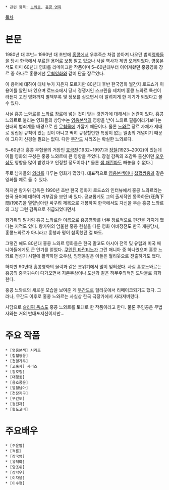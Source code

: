  * 관련 항목: [[느와르]], [[홍콩 영화]]
[[목차]]

= 본문 =
1980년 대 후반~ 1990년 대 초반에 [[홍콩]]에서 우후죽순 처럼 쏟아져 나오던 범죄[[영화]]들을 당시 한국에서 부르던 용어로 보통 알고 있으나 사실 역사가 제법 오래되었다. 영웅본색도 이미 60년대 영화를 리메이크한 작품이며 5~60년대부터 이어져왔던 홍콩영화 장르 중 하나로 홍콩에선 [[무협영화]]와 같이 단골 장르였다.

이 용어에 대하여 대체 누가 지은지 모르지만 80년대 후반 한국영화 월간지 로드쇼가 이 용어를 알린 바 있으며 로드쇼에서 당시 경쟁지인 스크린을 제치며 홍콩 느와르 특선이라든지 고전 영화까지 별책부록 및 정보를 싣으면서 더 알려지게 한 계기가 되었다고 볼 수 있다.

사실 홍콩 느와르를 [[느와르]] 장르에 넣는 것이 맞는 것인가에 대해서는 논란이 있다. 홍콩 느와르로 불리는 영화들의 상당수는 [[영웅본색]]의 영향을 받아 느와르 필름이라기보다는 현대의 범죄계를 배경으로 한 [[무협]]물에 가깝기 때문이다. 물론 [[느와르]] 장르 자체가 제대로 정립된 규칙이 있는 것이 아니고 딱히 규정할만한 특징이 없는 일종의 개념이기 때문에 그다지 신경쓸 필요는 없다. 다만 [[무간도]] 시리즈는 확실한 느와르다.  

5~60년대 홍콩 무협물의 거장인 [[호금전]](1932~1997)과 [[장철]](1923~2002)이 있는데 이들 영화의 구성은 홍콩 느와르에 큰 영향을 주었다. 장철 감독의 조감독 출신이던 [[오우삼]]도 영향을 많이 받았다고 인정할 정도이다.[* 물론 [[샘 패킨파]]도 빼놓을 수 없다.]

주로 남자들의 [[의리]]를 다루는 영화가 많았다. 대표적으로 [[영웅본색]]이나 [[첩혈쌍웅]]과 같은 영화를 예로 들 수 있다.

하지만 왕가위 감독은 1990년 초반 한국 영화지 로드쇼와 인터뷰에서 홍콩 느와르라는 한국 용어에 대하여 거부감을 보인 바 있다. 공교롭게도 그의 출세작인 몽콕하문(旺角下問/1987‎)을 열혈남아란 싸구려 제목으로 개봉하여 한국에서도 자신을 무슨 홍콩 느와르의 그냥 그런 감독으로 취급되었다면서.  

왕가위의 말처럼 홍콩 느와르란 이름으로 홍콩영화를 너무 장르적으로 편견을 가지게 했다는 지적도 있다. 왕가위의 암울한 홍콩 현실을 다룬 영화 아비정전도 한국 개봉당시, 홍콩느와르가 아니라고 흥행과 평이 참혹했던 걸 봐도.

그렇긴 해도 80년대 홍콩 느와르 영화들은 한국 말고도 아시아 전역 및 유럽과 미국 매니아들에게도 큰 인기를 얻었다. [[쿠엔틴 타란티노]]가 그런 매니아 중 하나였으며 홍콩 느와르 전성기 시절에 활약하던 오우삼, 임영동같은 이들은 헐리웃으로 진출하기도 했다.

하지만 90년대 홍콩영화의 몰락과 같은 분위기에서 많이 잊혀졌다. 사실 홍콩느와르는 홍콩의 중국귀속이 다가오면서 지존무상이나 도신과 같은 허무주의적인 도박물로 퇴화한다. 

홍콩 느와르의 새로운 모습을 보여준 게 [[무간도]]로 헐리웃에서 리메이크되기도 했다. 그러나, 무간도 이후로 홍콩 느와르는 사실상 한국 극장가에서 사라져버렸다.

사담으로 [[슬리핑 독스]]도 홍콩 느와르를 토대로 한 작품이라고 한다. 물론 주인공은 무법자와는 거의 반대포지션이지만...

= 주요 작품 =
 * [영웅본색] 시리즈
 * [첩혈쌍웅]
 * [첩혈가두]
 * [고혹자] 시리즈
 * [강호정]
 * [대행동]
 * [용호풍운]
 * [열혈남아]
 * [천장지구]
 * [무간도]
 * [정전자]
 * [협도고비]

= 주요배우 =
 * [주윤발]
 * [적룡]
 * [장국영]
 * [유덕화]
 * [양조위]
 * [장학우]
 * [이자웅]
 * [이수현]

